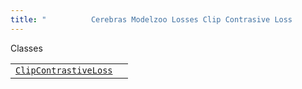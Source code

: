 ```yaml
---
title: "          Cerebras Modelzoo Losses Clip Contrasive Loss         "
---
```

  

Classes

|     |     |
| --- | --- |  
| [`ClipContrastiveLoss`](cerebras.modelzoo.losses.clip_contrasive_loss.ClipContrastiveLoss.html#cerebras.modelzoo.losses.clip_contrasive_loss.ClipContrastiveLoss "cerebras.modelzoo.losses.clip_contrasive_loss.ClipContrastiveLoss") |     |
